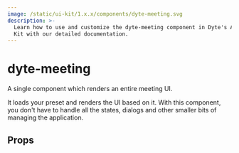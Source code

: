 ```yaml
---
image: /static/ui-kit/1.x.x/components/dyte-meeting.svg
description: >-
  Learn how to use and customize the dyte-meeting component in Dyte's Angular UI
  Kit with our detailed documentation.
---
```


# dyte-meeting

A single component which renders an entire meeting UI.

It loads your preset and renders the UI based on it.
With this component, you don't have to handle all the states,
dialogs and other smaller bits of managing the application.

## Props

<PropsTable of="dyte-meeting" />

<head>
  <title>Angular UI Kit dyte-meeting</title>
</head>
